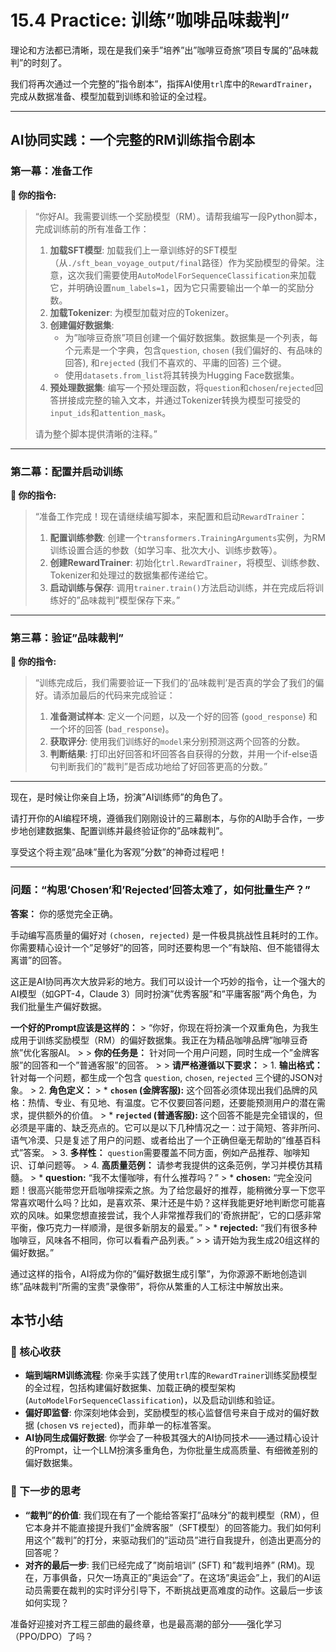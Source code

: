 # 15.4 Practice: 训练"咖啡品味裁判"

理论和方法都已清晰，现在是我们亲手"培养"出"咖啡豆奇旅"项目专属的"品味裁判"的时刻了。

我们将再次通过一个完整的"指令剧本"，指挥AI使用`trl`库中的`RewardTrainer`，完成从数据准备、模型加载到训练和验证的全过程。

---

## AI协同实践：一个完整的RM训练指令剧本

### 第一幕：准备工作

::: {.callout-note title="第一步：请求AI编写准备代码" icon="fas fa-cogs"}
**👤 你的指令:**

> "你好AI。我需要训练一个奖励模型（RM）。请帮我编写一段Python脚本，完成训练前的所有准备工作：
>
> 1.  **加载SFT模型**: 加载我们上一章训练好的SFT模型（从`./sft_bean_voyage_output/final`路径）作为奖励模型的骨架。注意，这次我们需要使用`AutoModelForSequenceClassification`来加载它，并明确设置`num_labels=1`，因为它只需要输出一个单一的奖励分数。
> 2.  **加载Tokenizer**: 为模型加载对应的Tokenizer。
> 3.  **创建偏好数据集**:
>     -   为"咖啡豆奇旅"项目创建一个偏好数据集。数据集是一个列表，每个元素是一个字典，包含`question`, `chosen` (我们偏好的、有品味的回答), 和`rejected` (我们不喜欢的、平庸的回答) 三个键。
>     -   使用`datasets.from_list`将其转换为Hugging Face数据集。
> 4.  **预处理数据集**: 编写一个预处理函数，将`question`和`chosen`/`rejected`回答拼接成完整的输入文本，并通过Tokenizer转换为模型可接受的`input_ids`和`attention_mask`。
>
> 请为整个脚本提供清晰的注释。"
:::

---

### 第二幕：配置并启动训练

::: {.callout-note title="第二步：请求AI配置并运行训练" icon="fas fa-sliders-h"}
**👤 你的指令:**

> "准备工作完成！现在请继续编写脚本，来配置和启动`RewardTrainer`：
>
> 1.  **配置训练参数**: 创建一个`transformers.TrainingArguments`实例，为RM训练设置合适的参数（如学习率、批次大小、训练步数等）。
> 2.  **创建RewardTrainer**: 初始化`trl.RewardTrainer`，将模型、训练参数、Tokenizer和处理过的数据集都传递给它。
> 3.  **启动训练与保存**: 调用`trainer.train()`方法启动训练，并在完成后将训练好的"品味裁判"模型保存下来。"
:::

---

### 第三幕：验证"品味裁判"

::: {.callout-note title="第三步：请求AI验证RM模型" icon="fas fa-check-circle"}
**👤 你的指令:**

> "训练完成后，我们需要验证一下我们的'品味裁判'是否真的学会了我们的偏好。请添加最后的代码来完成验证：
>
> 1.  **准备测试样本**: 定义一个问题，以及一个好的回答 (`good_response`) 和一个坏的回答 (`bad_response`)。
> 2.  **获取评分**: 使用我们训练好的`model`来分别预测这两个回答的分数。
> 3.  **判断结果**: 打印出好回答和坏回答各自获得的分数，并用一个if-else语句判断我们的"裁判"是否成功地给了好回答更高的分数。"
:::

---

现在，是时候让你亲自上场，扮演"AI训练师"的角色了。

请打开你的AI编程环境，遵循我们刚刚设计的三幕剧本，与你的AI助手合作，一步步地创建数据集、配置训练并最终验证你的"品味裁判"。

享受这个将主观"品味"量化为客观"分数"的神奇过程吧！


---

::: {.callout-caution title="AI协同工具箱" icon="fas fa-toolbox"}

### **问题："构思'Chosen'和'Rejected'回答太难了，如何批量生产？"**

**答案：** 你的感觉完全正确。

手动编写高质量的偏好对 `(chosen, rejected)` 是一件极具挑战性且耗时的工作。你需要精心设计一个"足够好"的回答，同时还要构思一个"有缺陷、但不能错得太离谱"的回答。

这正是AI协同再次大放异彩的地方。我们可以设计一个巧妙的指令，让一个强大的AI模型（如GPT-4，Claude 3）同时扮演"优秀客服"和"平庸客服"两个角色，为我们批量生产偏好数据。

**一个好的Prompt应该是这样的：**
> "你好，你现在将扮演一个双重角色，为我生成用于训练奖励模型（RM）的偏好数据集。我正在为精品咖啡品牌"咖啡豆奇旅"优化客服AI。
>
> **你的任务是：** 针对同一个用户问题，同时生成一个"金牌客服"的回答和一个"普通客服"的回答。
>
> **请严格遵循以下要求：**
> 1.  **输出格式：** 针对每一个问题，都生成一个包含 `question`, `chosen`, `rejected` 三个键的JSON对象。
> 2.  **角色定义：**
>     *   **`chosen` (金牌客服):** 这个回答必须体现出我们品牌的风格：热情、专业、有见地、有温度。它不仅要回答问题，还要能预测用户的潜在需求，提供额外的价值。
>     *   **`rejected` (普通客服):** 这个回答不能是完全错误的，但必须是平庸的、缺乏亮点的。它可以是以下几种情况之一：过于简短、答非所问、语气冷漠、只是复述了用户的问题、或者给出了一个正确但毫无帮助的"维基百科式"答案。
> 3.  **多样性：** `question`需要覆盖不同方面，例如产品推荐、咖啡知识、订单问题等。
> 4.  **高质量范例：** 请参考我提供的这条范例，学习并模仿其精髓。
>     *   **question:** "我不太懂咖啡，有什么推荐吗？"
>     *   **chosen:** "完全没问题！很高兴能带您开启咖啡探索之旅。为了给您最好的推荐，能稍微分享一下您平常喜欢喝什么吗？比如，是喜欢茶、果汁还是牛奶？这样我能更好地判断您可能喜欢的风味。如果您想直接尝试，我个人非常推荐我们的'奇旅拼配'，它的口感非常平衡，像巧克力一样顺滑，是很多新朋友的最爱。"
>     *   **rejected:** "我们有很多种咖啡豆，风味各不相同，你可以看看产品列表。"
>
> 请开始为我生成20组这样的偏好数据。"

通过这样的指令，AI将成为你的"偏好数据生成引擎"，为你源源不断地创造训练"品味裁判"所需的宝贵"录像带"，将你从繁重的人工标注中解放出来。

::: 

## 本节小结

### 🎯 核心收获
- **端到端RM训练流程**: 你亲手实践了使用`trl`库的`RewardTrainer`训练奖励模型的全过程，包括构建偏好数据集、加载正确的模型架构 (`AutoModelForSequenceClassification`)，以及启动训练和验证。
- **偏好即监督**: 你深刻地体会到，奖励模型的核心监督信号来自于成对的偏好数据 (`chosen` vs `rejected`)，而非单一的标准答案。
- **AI协同生成偏好数据**: 你学会了一种极其强大的AI协同技术——通过精心设计的Prompt，让一个LLM扮演多重角色，为你批量生成高质量、有细微差别的偏好数据集。

### 🤔 下一步的思考
- **"裁判"的价值**: 我们现在有了一个能给答案打"品味分"的裁判模型（RM），但它本身并不能直接提升我们"金牌客服"（SFT模型）的回答能力。我们如何利用这个"裁判"的打分，来驱动我们的"运动员"进行自我提升，创造出更高分的回答呢？
- **对齐的最后一步**: 我们已经完成了"岗前培训" (SFT) 和"裁判培养" (RM)。现在，万事俱备，只欠一场真正的"奥运会"了。在这场"奥运会"上，我们的AI运动员需要在裁判的实时评分引导下，不断挑战更高难度的动作。这最后一步该如何实现？

准备好迎接对齐工程三部曲的最终章，也是最高潮的部分——强化学习（PPO/DPO）了吗？ 